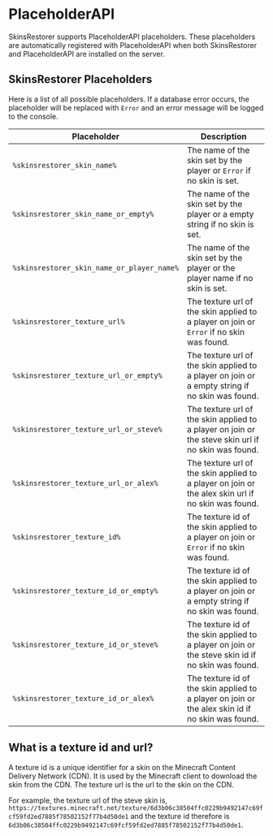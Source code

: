 # PlaceholderAPI

SkinsRestorer supports PlaceholderAPI placeholders. These placeholders are automatically registered with
PlaceholderAPI when both SkinsRestorer and PlaceholderAPI are installed on the server.

## SkinsRestorer Placeholders

Here is a list of all possible placeholders. If a database error occurs, the placeholder will be replaced with
`Error` and an error message will be logged to the console.

| Placeholder                                | Description                                                                                         |
|--------------------------------------------|-----------------------------------------------------------------------------------------------------|
| `%skinsrestorer_skin_name%`                | The name of the skin set by the player or `Error` if no skin is set.                                |
| `%skinsrestorer_skin_name_or_empty%`       | The name of the skin set by the player or a empty string if no skin is set.                         |
| `%skinsrestorer_skin_name_or_player_name%` | The name of the skin set by the player or the player name if no skin is set.                        |
| `%skinsrestorer_texture_url%`              | The texture url of the skin applied to a player on join or `Error` if no skin was found.            |
| `%skinsrestorer_texture_url_or_empty%`     | The texture url of the skin applied to a player on join or a empty string if no skin was found.     |
| `%skinsrestorer_texture_url_or_steve%`     | The texture url of the skin applied to a player on join or the steve skin url if no skin was found. |
| `%skinsrestorer_texture_url_or_alex%`      | The texture url of the skin applied to a player on join or the alex skin url if no skin was found.  |
| `%skinsrestorer_texture_id%`               | The texture id of the skin applied to a player on join or `Error` if no skin was found.             |
| `%skinsrestorer_texture_id_or_empty%`      | The texture id of the skin applied to a player on join or a empty string if no skin was found.      |
| `%skinsrestorer_texture_id_or_steve%`      | The texture id of the skin applied to a player on join or the steve skin id if no skin was found.   |
| `%skinsrestorer_texture_id_or_alex%`       | The texture id of the skin applied to a player on join or the alex skin id if no skin was found.    |

## What is a texture id and url?

A texture id is a unique identifier for a skin on the Minecraft Content Delivery Network (CDN). It is used by the
Minecraft client to download the skin from the CDN. The texture url is the url to the skin on the CDN.

For example, the texture url of the steve skin is, `https://textures.minecraft.net/texture/6d3b06c38504ffc0229b9492147c69fcf59fd2ed7885f78502152f77b4d50de1`
and the texture id therefore is `6d3b06c38504ffc0229b9492147c69fcf59fd2ed7885f78502152f77b4d50de1`.
